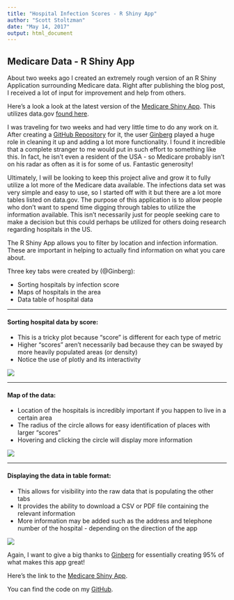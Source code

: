 ```yaml
---
title: "Hospital Infection Scores - R Shiny App"
author: "Scott Stoltzman"
date: "May 14, 2017"
output: html_document
---
```


## Medicare Data - R Shiny App

About two weeks ago I created an extremely rough version of an R Shiny Application surrounding Medicare data. Right after publishing the blog post, I received a lot of input for improvement and help from others. 

Here's a look a look at the latest version of the [Medicare Shiny App](https://stoltzmaniac.shinyapps.io/medicare_data/). This utilizes data.gov [found here](https://catalog.data.gov/dataset/healthcare-associated-infections-hospital-3ca5e).

I was traveling for two weeks and had very little time to do any work on it. After creating a [GitHub Repository](https://github.com/stoltzmaniac/Medicare/tree/master/shinyApp) for it, the user [Ginberg](https://github.com/ginberg) played a huge role in cleaning it up and adding a lot more functionality. I found it incredible that a complete stranger to me would put in such effort to something like this. In fact, he isn't even a resident of the USA - so Medicare probably isn't on his radar as often as it is for some of us. Fantastic generosity! 

Ultimately, I will be looking to keep this project alive and grow it to fully utilize a lot more of the Medicare data available. The infections data set was very simple and easy to use, so I started off with it but there are a lot more tables listed on data.gov. The purpose of this application is to allow people who don't want to spend time digging through tables to utilize the information available. This isn't necessarily just for people seeking care to make a decision but this could perhaps be utilized for others doing research regarding hospitals in the US.

The R Shiny App allows you to filter by location and infection information. These are important in helping to actually find information on what you care about.

Three key tabs were created by (@Ginberg):  

  * Sorting hospitals by infection score
  * Maps of hospitals in the area
  * Data table of hospital data
  
---------  

#### Sorting hospital data by score:  

  * This is a tricky plot because "score" is different for each type of metric
  * Higher "scores" aren't necessarily bad because they can be swayed by more heavily populated areas (or density)
  * Notice the use of plotly and its interactivity
  
  
![](https://www.stoltzmaniac.com/content/images/2017/05/blog_2_01.png)
  
  
---------    
  
#### Map of the data:  

  * Location of the hospitals is incredibly important if you happen to live in a certain area
  * The radius of the circle allows for easy identification of places with larger "scores"
  * Hovering and clicking the circle will display more information
  
  
![](https://www.stoltzmaniac.com/content/images/2017/05/blog_2_02.png)
  
---------    
  
#### Displaying the data in table format:  

  * This allows for visibility into the raw data that is populating the other tabs
  * It provides the ability to download a CSV or PDF file containing the relevant information
  * More information may be added such as the address and telephone number of the hospital - depending on the direction of the app
  
  
![](https://www.stoltzmaniac.com/content/images/2017/05/blog_2_03.png)


Again, I want to give a big thanks to [Ginberg](https://github.com/ginberg) for essentially creating 95% of what makes this app great!

Here's the link to the [Medicare Shiny App](https://stoltzmaniac.shinyapps.io/medicare_data/).  

You can find the code on my [GitHub](https://github.com/stoltzmaniac/Medicare).
